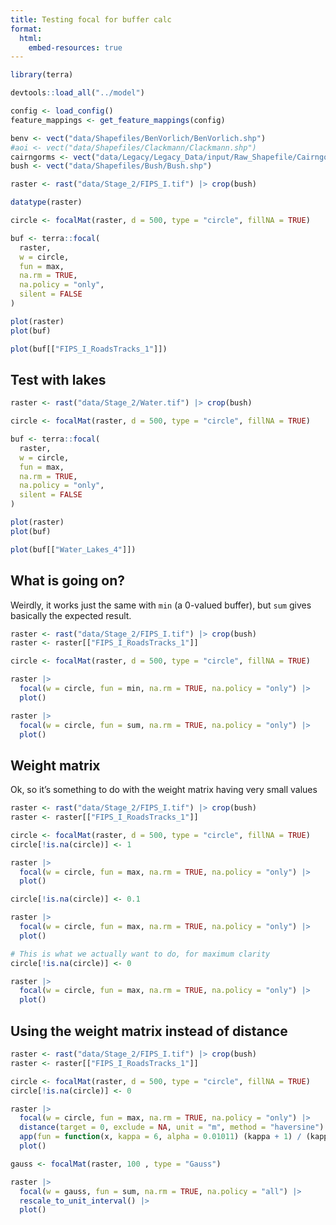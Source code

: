 ```yaml
---
title: Testing focal for buffer calc
format:
  html:
    embed-resources: true
---
```


```r
library(terra)

devtools::load_all("../model")

config <- load_config()
feature_mappings <- get_feature_mappings(config)

benv <- vect("data/Shapefiles/BenVorlich/BenVorlich.shp")
#aoi <- vect("data/Shapefiles/Clackmann/Clackmann.shp")
cairngorms <- vect("data/Legacy/Legacy_Data/input/Raw_Shapefile/CairngormNP/CairngormNP.shp")
bush <- vect("data/Shapefiles/Bush/Bush.shp")
```

```r
raster <- rast("data/Stage_2/FIPS_I.tif") |> crop(bush)

datatype(raster)

circle <- focalMat(raster, d = 500, type = "circle", fillNA = TRUE)

buf <- terra::focal(
  raster,
  w = circle,
  fun = max,
  na.rm = TRUE,
  na.policy = "only",
  silent = FALSE
)

plot(raster)
plot(buf)

plot(buf[["FIPS_I_RoadsTracks_1"]])
```

## Test with lakes

```r
raster <- rast("data/Stage_2/Water.tif") |> crop(bush)

circle <- focalMat(raster, d = 500, type = "circle", fillNA = TRUE)

buf <- terra::focal(
  raster,
  w = circle,
  fun = max,
  na.rm = TRUE,
  na.policy = "only",
  silent = FALSE
)

plot(raster)
plot(buf)

plot(buf[["Water_Lakes_4"]])
```

## What is going on?

Weirdly, it works just the same with `min` (a 0-valued buffer), but `sum` gives basically the expected result.

```r
raster <- rast("data/Stage_2/FIPS_I.tif") |> crop(bush)
raster <- raster[["FIPS_I_RoadsTracks_1"]]

circle <- focalMat(raster, d = 500, type = "circle", fillNA = TRUE)

raster |>
  focal(w = circle, fun = min, na.rm = TRUE, na.policy = "only") |>
  plot()

raster |>
  focal(w = circle, fun = sum, na.rm = TRUE, na.policy = "only") |>
  plot()
```

## Weight matrix

Ok, so it's something to do with the weight matrix having very small values

```r
raster <- rast("data/Stage_2/FIPS_I.tif") |> crop(bush)
raster <- raster[["FIPS_I_RoadsTracks_1"]]

circle <- focalMat(raster, d = 500, type = "circle", fillNA = TRUE)
circle[!is.na(circle)] <- 1

raster |>
  focal(w = circle, fun = max, na.rm = TRUE, na.policy = "only") |>
  plot()

circle[!is.na(circle)] <- 0.1

raster |>
  focal(w = circle, fun = max, na.rm = TRUE, na.policy = "only") |>
  plot()

# This is what we actually want to do, for maximum clarity
circle[!is.na(circle)] <- 0

raster |>
  focal(w = circle, fun = max, na.rm = TRUE, na.policy = "only") |>
  plot()
```


## Using the weight matrix instead of distance


```r
raster <- rast("data/Stage_2/FIPS_I.tif") |> crop(bush)
raster <- raster[["FIPS_I_RoadsTracks_1"]]

circle <- focalMat(raster, d = 500, type = "circle", fillNA = TRUE)
circle[!is.na(circle)] <- 0

raster |>
  focal(w = circle, fun = max, na.rm = TRUE, na.policy = "only") |>
  distance(target = 0, exclude = NA, unit = "m", method = "haversine") |>
  app(fun = function(x, kappa = 6, alpha = 0.01011) (kappa + 1) / (kappa + exp(alpha * x))) |>
  plot()

gauss <- focalMat(raster, 100 , type = "Gauss")

raster |>
  focal(w = gauss, fun = sum, na.rm = TRUE, na.policy = "all") |>
  rescale_to_unit_interval() |>
  plot()
```


